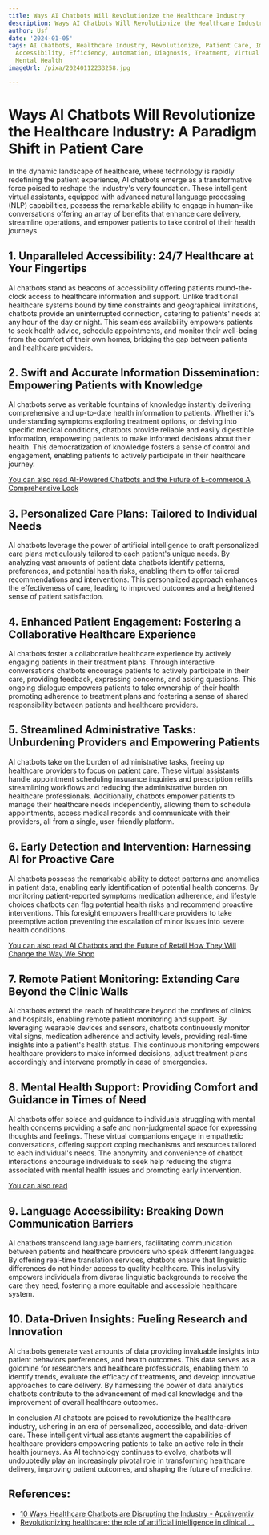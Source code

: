 ```yaml
---
title: Ways AI Chatbots Will Revolutionize the Healthcare Industry
description: Ways AI Chatbots Will Revolutionize the Healthcare Industry
author: Usf
date: '2024-01-05'
tags: AI Chatbots, Healthcare Industry, Revolutionize, Patient Care, Improve Communication,
  Accessibility, Efficiency, Automation, Diagnosis, Treatment, Virtual Consultation,
  Mental Health
imageUrl: /pixa/20240112233258.jpg

---
```

# Ways AI Chatbots Will Revolutionize  the Healthcare  Industry: A Paradigm Shift in Patient Care

In the dynamic landscape of healthcare,  where technology is rapidly redefining the  patient experience, AI chatbots emerge as a transformative  force poised to reshape  the  industry's very foundation. These intelligent virtual assistants,  equipped with advanced  natural language processing (NLP) capabilities, possess the  remarkable ability to engage in human-like conversations offering an  array of benefits  that enhance care delivery, streamline operations, and empower patients to take  control of their health journeys.

## 1. Unparalleled Accessibility: 24/7 Healthcare at Your Fingertips

AI chatbots stand as  beacons of accessibility offering patients round-the-clock access to healthcare information and support. Unlike traditional healthcare systems bound by time constraints and geographical limitations, chatbots provide an uninterrupted connection, catering  to patients' needs at  any hour of the day or night. This seamless availability empowers patients to seek health  advice, schedule appointments, and monitor their  well-being from the comfort of their own homes, bridging the gap between patients and healthcare providers.

## 2. Swift and Accurate  Information  Dissemination: Empowering Patients with Knowledge

AI  chatbots serve as veritable fountains of knowledge instantly delivering comprehensive and  up-to-date health information  to patients. Whether  it's understanding symptoms exploring treatment options, or delving into specific medical conditions, chatbots provide reliable and easily digestible information, empowering  patients to make informed decisions about their health.  This democratization of knowledge fosters a  sense of control  and engagement, enabling patients to actively participate in their healthcare journey.

[You can also  read AI-Powered  Chatbots and  the Future of E-commerce A Comprehensive Look](AI-Powered%20Chatbots%20and%20the%20Future%20of%20E-commerce%20A%20Comprehensive%20Look)


## 3. Personalized Care Plans: Tailored to Individual Needs

AI chatbots leverage  the power of artificial intelligence to craft personalized care plans meticulously tailored to  each patient's unique needs. By analyzing vast  amounts  of patient data  chatbots  identify patterns, preferences, and potential health  risks, enabling them to offer  tailored recommendations and interventions.  This personalized approach enhances the effectiveness of care,  leading to  improved outcomes and a heightened sense of patient satisfaction.

##  4. Enhanced Patient Engagement: Fostering a Collaborative Healthcare Experience

AI chatbots foster a collaborative healthcare experience by actively engaging patients in their treatment plans. Through interactive conversations chatbots encourage patients to actively participate in their care,  providing feedback,  expressing concerns, and asking questions. This ongoing dialogue empowers patients to take  ownership of their health promoting adherence to treatment plans and fostering a sense of shared responsibility between patients and healthcare providers.

## 5. Streamlined Administrative Tasks: Unburdening Providers  and Empowering Patients

AI chatbots take  on the burden  of administrative tasks, freeing up healthcare providers to focus on patient care. These virtual assistants handle  appointment scheduling insurance inquiries and  prescription refills streamlining workflows and reducing the administrative burden on healthcare professionals. Additionally, chatbots empower patients to manage their healthcare needs independently, allowing them to  schedule appointments, access medical records and  communicate with their providers, all from a single,  user-friendly platform.

## 6. Early Detection and Intervention: Harnessing  AI for Proactive Care

AI chatbots possess the remarkable ability to  detect patterns and anomalies in patient data,  enabling early identification of potential health concerns. By monitoring patient-reported symptoms medication adherence, and lifestyle choices chatbots can flag potential health risks and recommend proactive interventions. This foresight  empowers healthcare providers to take preemptive  action preventing the escalation of minor issues  into  severe health conditions.

[You can also read AI Chatbots and the Future of Retail How They Will Change the  Way We Shop](AI%20Chatbots%20and%20the%20Future%20of%20Retail%20How%20They%20Will%20Change%20the%20Way%20We%20Shop)


## 7. Remote Patient Monitoring: Extending Care Beyond the Clinic Walls

AI chatbots extend the reach of healthcare beyond the  confines of  clinics and hospitals, enabling remote patient monitoring and support. By  leveraging wearable devices and sensors, chatbots continuously monitor vital signs, medication adherence and activity levels,  providing real-time insights into a patient's health status. This continuous monitoring empowers healthcare providers to make informed  decisions, adjust treatment plans accordingly and intervene promptly in  case of emergencies.

## 8. Mental Health Support: Providing Comfort and Guidance in Times of Need

AI chatbots offer solace and guidance to individuals struggling with mental health concerns providing a safe and non-judgmental space for expressing thoughts and feelings. These virtual companions engage in  empathetic conversations, offering support coping mechanisms and resources tailored to each individual's needs. The anonymity and convenience of chatbot interactions encourage individuals to seek  help reducing the stigma associated with mental health issues and promoting early intervention.

[You can also read ]()


## 9.  Language Accessibility:  Breaking Down Communication Barriers

AI chatbots transcend language  barriers, facilitating  communication between patients and healthcare providers who speak different languages. By offering real-time translation services, chatbots ensure  that linguistic differences do not hinder access to quality healthcare. This inclusivity empowers individuals from diverse linguistic backgrounds to receive the care they need, fostering a more  equitable and accessible healthcare system.

## 10. Data-Driven  Insights: Fueling Research and Innovation

AI chatbots generate vast amounts of data providing invaluable  insights into patient  behaviors preferences, and health outcomes. This data serves as a goldmine for researchers  and healthcare professionals, enabling them to  identify trends, evaluate the efficacy of treatments, and develop innovative approaches to care delivery. By harnessing  the  power of data analytics chatbots contribute to  the advancement of medical knowledge and the improvement of overall healthcare outcomes.

In conclusion AI chatbots are poised to revolutionize the healthcare industry, ushering  in an era of  personalized, accessible,  and data-driven care. These intelligent virtual assistants augment the capabilities of healthcare providers empowering  patients to take an  active role in their health journeys. As AI technology continues to evolve, chatbots will undoubtedly play an increasingly pivotal role in transforming healthcare delivery, improving patient outcomes,  and shaping the future  of medicine.

## References:
- [10 Ways Healthcare Chatbots are Disrupting the Industry - Appinventiv](https://appinventiv.com/blog/chatbots-in-healthcare-industry/)
- [Revolutionizing healthcare: the role of artificial intelligence in clinical ...](https://bmcmededuc.biomedcentral.com/articles/10.1186/s12909-023-04698-z)
